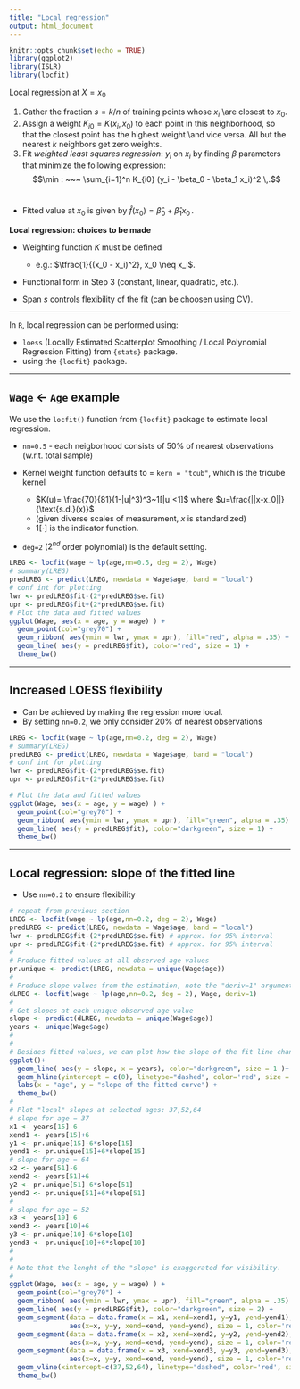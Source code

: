 ---
title: "Local regression"
output: html_document
---

```{r setup, include=FALSE}
knitr::opts_chunk$set(echo = TRUE)
library(ggplot2)
library(ISLR)
library(locfit)
```



Local regression at $X = x_0$ 

1. Gather the fraction $s = k/n$ of training points whose $x_i$ \\are closest to $x_0$.  
2. Assign a weight $K_{i0} = K(x_i , x_0)$ to each point in this neighborhood, so that the closest point has the highest weight \\and vice versa. All but the nearest $k$ neighbors get zero weights.  
3. Fit *weighted least squares regression*: $y_i$ on $x_i$ by finding $\beta$ parameters that minimize the following expression:
    $$\min : ~~~ \sum_{i=1}^n K_{i0} (y_i - \beta_0 - \beta_1 x_i)^2 \,.$$  
* Fitted value at $x_0$ is given by $\hat{f}(x_0) = \hat{\beta}_0 + \hat{\beta}_1 x_0\,$.  
    

**Local regression: choices to be made**  

* Weighting function $K$ must be defined  

    + e.g.: $\tfrac{1}{(x_0 - x_i)^2}, x_0 \neq x_i$.  

* Functional form in Step 3 (constant, linear, quadratic, etc.).

* Span $s$ controls flexibility of the fit (can be choosen using CV).

--- 

In `R`, local regression can be performed using:

+ `loess` (Locally Estimated Scatterplot Smoothing / Local Polynomial Regression Fitting) from `{stats}` package.  
+ using the `{locfit}` package.  

--- 

## `Wage` $\leftarrow$ `Age` example

We use the `locfit()` function from `{locfit}` package to estimate local regression.

+ `nn=0.5` - each neigborhood consists of 50% of nearest observations (w.r.t. total sample)  

+  Kernel weight function defaults to = `kern = "tcub"`, which is the tricube kernel  
    + $K(u)= \frac{70}{81}(1-|u|^3)^3~1[|u|<1]$ where $u=\frac{||x-x_0||}{\text{s.d.}(x)}$  
    + (given diverse scales of measurement, $x$ is standardized)  
    + $1[\cdot]$ is the indicator function.  
    
+ `deg=2` ($2^{nd}$ order polynomial) is the default setting.


```{r}
LREG <- locfit(wage ~ lp(age,nn=0.5, deg = 2), Wage)
# summary(LREG)
predLREG <- predict(LREG, newdata = Wage$age, band = "local")
# conf int for plotting
lwr <- predLREG$fit-(2*predLREG$se.fit)
upr <- predLREG$fit+(2*predLREG$se.fit)
# Plot the data and fitted values 
ggplot(Wage, aes(x = age, y = wage) ) +
  geom_point(col="grey70") +
  geom_ribbon( aes(ymin = lwr, ymax = upr), fill="red", alpha = .35) +
  geom_line( aes(y = predLREG$fit), color="red", size = 1) +
  theme_bw()
```


---


## Increased LOESS flexibility

+ Can be achieved by making the regression more local.  
+ By setting `nn=0.2`, we only consider 20% of nearest observations   

```{r}

LREG <- locfit(wage ~ lp(age,nn=0.2, deg = 2), Wage)
# summary(LREG)
predLREG <- predict(LREG, newdata = Wage$age, band = "local")
# conf int for plotting
lwr <- predLREG$fit-(2*predLREG$se.fit)
upr <- predLREG$fit+(2*predLREG$se.fit)

# Plot the data and fitted values 
ggplot(Wage, aes(x = age, y = wage) ) +
  geom_point(col="grey70") +
  geom_ribbon( aes(ymin = lwr, ymax = upr), fill="green", alpha = .35) +
  geom_line( aes(y = predLREG$fit), color="darkgreen", size = 1) +
  theme_bw()


```


----


## Local regression: slope of the fitted line

* Use `nn=0.2` to ensure flexibility


```{r}
# repeat from previous section
LREG <- locfit(wage ~ lp(age,nn=0.2, deg = 2), Wage)
predLREG <- predict(LREG, newdata = Wage$age, band = "local")
lwr <- predLREG$fit-(2*predLREG$se.fit) # approx. for 95% interval
upr <- predLREG$fit+(2*predLREG$se.fit) # approx. for 95% interval
#
# Produce fitted values at all observed age values
pr.unique <- predict(LREG, newdata = unique(Wage$age))
#
# Produce slope values from the estimation, note the "deriv=1" argument
dLREG <- locfit(wage ~ lp(age,nn=0.2, deg = 2), Wage, deriv=1)
#
# Get slopes at each unique observed age value 
slope <- predict(dLREG, newdata = unique(Wage$age))
years <- unique(Wage$age)
#
#
# Besides fitted values, we can plot how the slope of the fit line changes:
ggplot()+
  geom_line( aes(y = slope, x = years), color="darkgreen", size = 1 )+
  geom_hline(yintercept = c(0), linetype="dashed", color='red', size = 0.7)+
  labs(x = "age", y = "slope of the fitted curve") +
  theme_bw()
#
# Plot "local" slopes at selected ages: 37,52,64
# slope for age = 37
x1 <- years[15]-6
xend1 <- years[15]+6
y1 <- pr.unique[15]-6*slope[15]
yend1 <- pr.unique[15]+6*slope[15]
# slope for age = 64
x2 <- years[51]-6
xend2 <- years[51]+6
y2 <- pr.unique[51]-6*slope[51]
yend2 <- pr.unique[51]+6*slope[51]
#
# slope for age = 52
x3 <- years[10]-6
xend3 <- years[10]+6
y3 <- pr.unique[10]-6*slope[10]
yend3 <- pr.unique[10]+6*slope[10]
#
#
# Note that the lenght of the "slope" is exaggerated for visibility.
#
ggplot(Wage, aes(x = age, y = wage) ) +
  geom_point(col="grey70") +
  geom_ribbon( aes(ymin = lwr, ymax = upr), fill="green", alpha = .35) +
  geom_line( aes(y = predLREG$fit), color="darkgreen", size = 2) +
  geom_segment(data = data.frame(x = x1, xend=xend1, y=y1, yend=yend1), 
               aes(x=x, y=y, xend=xend, yend=yend), size = 1, color='red')+
  geom_segment(data = data.frame(x = x2, xend=xend2, y=y2, yend=yend2), 
               aes(x=x, y=y, xend=xend, yend=yend), size = 1, color='red')+
  geom_segment(data = data.frame(x = x3, xend=xend3, y=y3, yend=yend3), 
               aes(x=x, y=y, xend=xend, yend=yend), size = 1, color='red')+
  geom_vline(xintercept=c(37,52,64), linetype="dashed", color='red', size=0.6)+
  theme_bw()
```




               